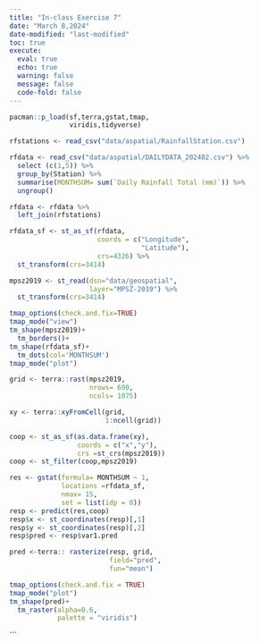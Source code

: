 ```yaml
---
title: "In-class Exercise 7"
date: "March 8,2024"
date-modified: "last-modified"
toc: true
execute: 
  eval: true
  echo: true
  warning: false
  message: false
  code-fold: false
---
```


```r
pacman::p_load(sf,terra,gstat,tmap,
               viridis,tidyverse)
```

```r
rfstations <- read_csv("data/aspatial/RainfallStation.csv")

```

```r
rfdata <- read_csv("data/aspatial/DAILYDATA_202402.csv") %>%
  select (c(1,5)) %>%
  group_by(Station) %>%
  summarise(MONTHSUM= sum(`Daily Rainfall Total (mm)`)) %>%
  ungroup()
```

```r
rfdata <- rfdata %>%
  left_join(rfstations)

```

```r
rfdata_sf <- st_as_sf(rfdata,
                      coords = c("Longitude",
                                 "Latitude"),
                      crs=4326) %>%
  st_transform(crs=3414)
```


```r
mpsz2019 <- st_read(dsn="data/geospatial",
                    layer="MPSZ-2019") %>%
  st_transform(crs=3414)
```
```r
tmap_options(check.and.fix=TRUE)
tmap_mode("view")
tm_shape(mpsz2019)+
  tm_borders()+
tm_shape(rfdata_sf)+
  tm_dots(col='MONTHSUM')
tmap_mode("plot")

```

```r
grid <- terra::rast(mpsz2019,
                    nrows= 690,
                    ncols= 1075)

xy <- terra::xyFromCell(grid,
                        1:ncell(grid))
```

```r
coop <- st_as_sf(as.data.frame(xy),
                 coords = c("x","y"),
                 crs =st_crs(mpsz2019))
coop <- st_filter(coop,mpsz2019)
```

```r
res <- gstat(formula= MONTHSUM ~ 1,
             locations =rfdata_sf,
             nmax= 15,
             set = list(idp = 0))
resp <- predict(res,coop)
resp$x <- st_coordinates(resp)[,1]
resp$y <- st_coordinates(resp)[,2]
resp$pred <- resp$var1.pred

pred <-terra:: rasterize(resp, grid,
                         field="pred",
                         fun="mean")
```

```r
tmap_options(check.and.fix = TRUE)
tmap_mode("plot")
tm_shape(pred)+
  tm_raster(alpha=0.6,
            palette = "viridis")
```











```
